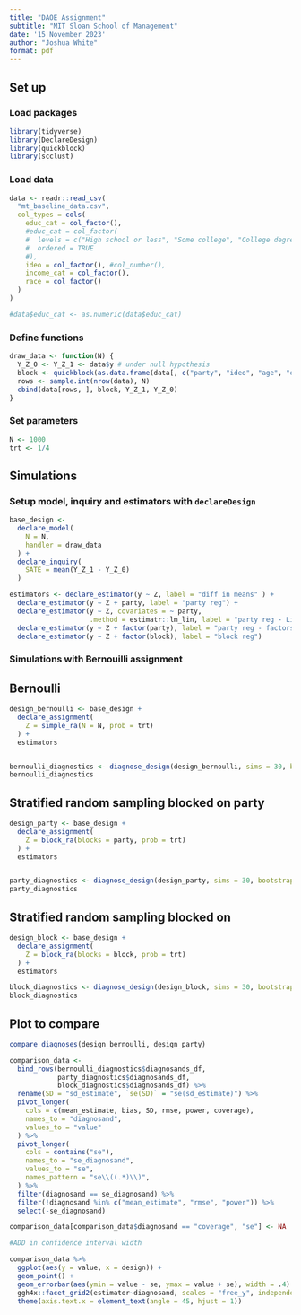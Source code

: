 ```yaml
---
title: "DAOE Assignment"
subtitle: "MIT Sloan School of Management"
date: '15 November 2023'
author: "Joshua White"
format: pdf
---
```


## Set up 

### Load packages

```r
library(tidyverse)
library(DeclareDesign)
library(quickblock)
library(scclust)
```

### Load data

```r
data <- readr::read_csv(
  "mt_baseline_data.csv",
  col_types = cols(
    educ_cat = col_factor(),
    #educ_cat = col_factor(
    #  levels = c("High school or less", "Some college", "College degree", "Post-graduate degree"),
    #  ordered = TRUE
    #),
    ideo = col_factor(), #col_number(),
    income_cat = col_factor(),
    race = col_factor()
  )
)

#data$educ_cat <- as.numeric(data$educ_cat)
```

### Define functions

```r
draw_data <- function(N) {
  Y_Z_0 <- Y_Z_1 <- data$y # under null hypothesis
  block <- quickblock(as.data.frame(data[, c("party", "ideo", "age", "educ_cat")]), 8) %>%  unclass()
  rows <- sample.int(nrow(data), N)
  cbind(data[rows, ], block, Y_Z_1, Y_Z_0)
}

```

### Set parameters

```r
N <- 1000
trt <- 1/4
```


## Simulations

### Setup model, inquiry and estimators with `declareDesign`

```r
base_design <- 
  declare_model(
    N = N,
    handler = draw_data
  ) +
  declare_inquiry(
    SATE = mean(Y_Z_1 - Y_Z_0)
  )

estimators <- declare_estimator(y ~ Z, label = "diff in means" ) +
  declare_estimator(y ~ Z + party, label = "party reg") +
  declare_estimator(y ~ Z, covariates = ~ party, 
                    .method = estimatr::lm_lin, label = "party reg - Lin") +
  declare_estimator(y ~ Z + factor(party), label = "party reg - factors") +
  declare_estimator(y ~ Z + factor(block), label = "block reg")


```

### Simulations with Bernouilli assignment

## Bernoulli

```r
design_bernoulli <- base_design + 
  declare_assignment(
    Z = simple_ra(N = N, prob = trt)
  ) +
  estimators


bernoulli_diagnostics <- diagnose_design(design_bernoulli, sims = 30, bootstrap_sims = 10)
bernoulli_diagnostics

```


## Stratified random sampling blocked on party

```r
design_party <- base_design + 
  declare_assignment(
    Z = block_ra(blocks = party, prob = trt)
  ) +
  estimators


party_diagnostics <- diagnose_design(design_party, sims = 30, bootstrap_sims = 30)
party_diagnostics

```

## Stratified random sampling blocked on 

```r
design_block <- base_design + 
  declare_assignment(
    Z = block_ra(blocks = block, prob = trt)
  ) +
  estimators

block_diagnostics <- diagnose_design(design_block, sims = 30, bootstrap_sims = 30)
block_diagnostics

```
## Plot to compare

```r
compare_diagnoses(design_bernoulli, design_party)

comparison_data <-
  bind_rows(bernoulli_diagnostics$diagnosands_df, 
            party_diagnostics$diagnosands_df, 
            block_diagnostics$diagnosands_df) %>% 
  rename(SD = "sd_estimate", `se(SD)` = "se(sd_estimate)") %>% 
  pivot_longer(
    cols = c(mean_estimate, bias, SD, rmse, power, coverage),
    names_to = "diagnosand",
    values_to = "value"
  ) %>% 
  pivot_longer(
    cols = contains("se"),
    names_to = "se_diagnosand",
    values_to = "se",
    names_pattern = "se\\((.*)\\)",
  ) %>% 
  filter(diagnosand == se_diagnosand) %>% 
  filter(!diagnosand %in% c("mean_estimate", "rmse", "power")) %>% 
  select(-se_diagnosand)

comparison_data[comparison_data$diagnosand == "coverage", "se"] <- NA

#ADD in confidence interval width

comparison_data %>% 
  ggplot(aes(y = value, x = design)) +
  geom_point() +
  geom_errorbar(aes(ymin = value - se, ymax = value + se), width = .4) +
  ggh4x::facet_grid2(estimator~diagnosand, scales = "free_y", independent = "y") +
  theme(axis.text.x = element_text(angle = 45, hjust = 1))


```
